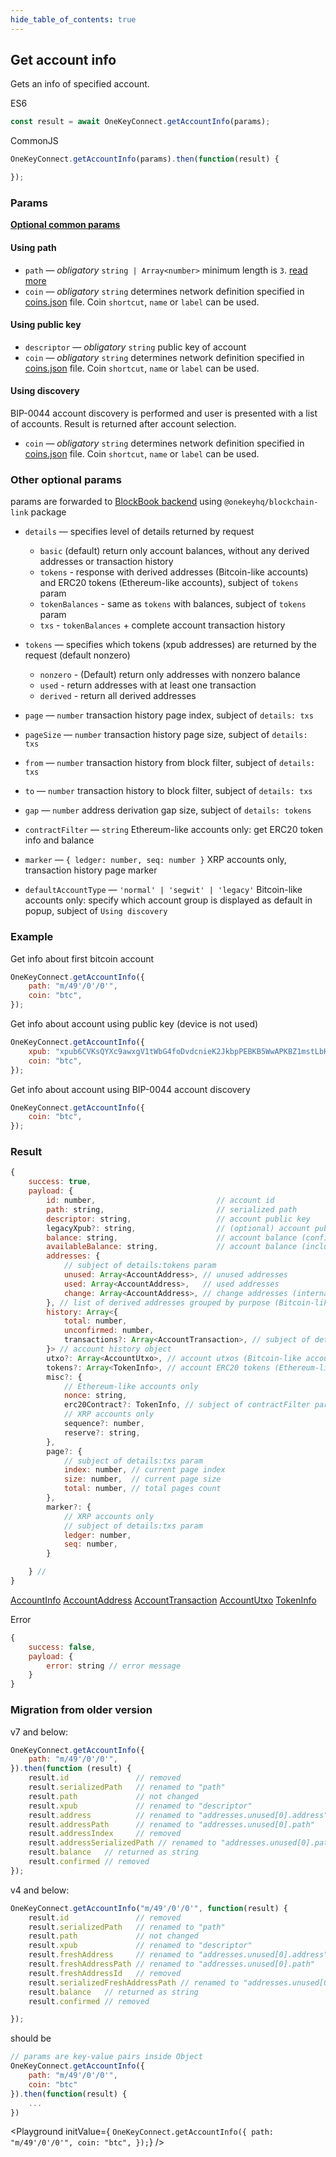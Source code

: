 ```yaml
---
hide_table_of_contents: true
---
```


## Get account info

Gets an info of specified account.

ES6
```javascript
const result = await OneKeyConnect.getAccountInfo(params);
```

CommonJS
```javascript
OneKeyConnect.getAccountInfo(params).then(function(result) {

});
```

### Params
[****Optional common params****](./commonParams)
#### Using path
* `path` — *obligatory* `string | Array<number>` minimum length is `3`. [read more](./path)
* `coin` — *obligatory* `string` determines network definition specified in [coins.json](https://github.com/OneKeyHQ/connect/blob/onekey/src/data/coins.json) file. Coin `shortcut`, `name` or `label` can be used.

#### Using public key
* `descriptor` — *obligatory* `string` public key of account
* `coin` — *obligatory* `string` determines network definition specified in [coins.json](https://github.com/OneKeyHQ/connect/blob/onekey/src/data/coins.json) file. Coin `shortcut`, `name` or `label` can be used.

#### Using discovery
BIP-0044 account discovery is performed and user is presented with a list of accounts. Result is returned after account selection.
- `coin` — *obligatory* `string` determines network definition specified in [coins.json](https://github.com/OneKeyHQ/connect/blob/onekey/src/data/coins.json) file. Coin `shortcut`, `name` or `label` can be used.

### Other optional params
params are forwarded to [BlockBook backend](https://github.com/trezor/blockbook/blob/master/docs/api.md#api-v2) using `@onekeyhq/blockchain-link` package


* `details` — specifies level of details returned by request
    - `basic` (default) return only account balances, without any derived addresses or transaction history
    - `tokens` - response with derived addresses (Bitcoin-like accounts) and ERC20 tokens (Ethereum-like accounts), subject of `tokens` param
    - `tokenBalances` - same as `tokens` with balances, subject of `tokens` param
    - `txs` - `tokenBalances` + complete account transaction history

* `tokens` — specifies which tokens (xpub addresses) are returned by the request (default nonzero)
    - `nonzero` - (Default) return only addresses with nonzero balance
    - `used` - return addresses with at least one transaction
    - `derived` - return all derived addresses

* `page` — `number` transaction history page index, subject of `details: txs`
* `pageSize` — `number` transaction history page size, subject of `details: txs`
* `from` — `number` transaction history from block filter, subject of `details: txs`
* `to` — `number` transaction history to block filter, subject of `details: txs`
* `gap` — `number` address derivation gap size, subject of `details: tokens`
* `contractFilter` — `string` Ethereum-like accounts only: get ERC20 token info and balance
* `marker` — `{ ledger: number, seq: number }` XRP accounts only, transaction history page marker
* `defaultAccountType` — `'normal' | 'segwit' | 'legacy'` Bitcoin-like accounts only: specify which account group is displayed as default in popup, subject of `Using discovery`

### Example
Get info about first bitcoin account
```javascript
OneKeyConnect.getAccountInfo({
    path: "m/49'/0'/0'",
    coin: "btc",
});
```

Get info about account using public key (device is not used)
```javascript
OneKeyConnect.getAccountInfo({
    xpub: "xpub6CVKsQYXc9awxgV1tWbG4foDvdcnieK2JkbpPEBKB5WwAPKBZ1mstLbKVB4ov7QzxzjaxNK6EfmNY5Jsk2cG26EVcEkycGW4tchT2dyUhrx",
    coin: "btc",
});
```

Get info about account using BIP-0044 account discovery
```javascript
OneKeyConnect.getAccountInfo({
    coin: "btc",
});
```

### Result
```javascript
{
    success: true,
    payload: {
        id: number,                           // account id
        path: string,                         // serialized path
        descriptor: string,                   // account public key
        legacyXpub?: string,                  // (optional) account public key in legacy format (only for segwit and segwit native accounts)
        balance: string,                      // account balance (confirmed transactions only)
        availableBalance: string,             // account balance (including unconfirmed transactions)
        addresses: {
            // subject of details:tokens param
            unused: Array<AccountAddress>, // unused addresses
            used: Array<AccountAddress>,   // used addresses
            change: Array<AccountAddress>, // change addresses (internal)
        }, // list of derived addresses grouped by purpose (Bitcoin-like accounts)
        history: Array<{
            total: number,
            unconfirmed: number,
            transactions?: Array<AccountTransaction>, // subject of details:txs param
        }> // account history object
        utxo?: Array<AccountUtxo>, // account utxos (Bitcoin-like accounts), subject of details:tokens param
        tokens?: Array<TokenInfo>, // account ERC20 tokens (Ethereum-like accounts), subject of details:tokens param
        misc?: {
            // Ethereum-like accounts only
            nonce: string,
            erc20Contract?: TokenInfo, // subject of contractFilter param
            // XRP accounts only
            sequence?: number,
            reserve?: string,
        },
        page?: {
            // subject of details:txs param
            index: number, // current page index
            size: number,  // current page size
            total: number, // total pages count
        },
        marker?: {
            // XRP accounts only
            // subject of details:txs param
            ledger: number,
            seq: number,
        }

    } //
}
```
[AccountInfo](https://github.com/OneKeyHQ/connect/blob/onekey/src/js/types/account.js#L108)
[AccountAddress](https://github.com/OneKeyHQ/connect/blob/onekey/src/js/types/account.js#L34)
[AccountTransaction](https://github.com/OneKeyHQ/connect/blob/onekey/src/js/types/account.js#L83)
[AccountUtxo](https://github.com/OneKeyHQ/connect/blob/onekey/src/js/types/account.js#L49)
[TokenInfo](https://github.com/OneKeyHQ/connect/blob/onekey/src/js/types/account.js#L24)

Error
```javascript
{
    success: false,
    payload: {
        error: string // error message
    }
}
```

### Migration from older version

v7 and below:
```javascript
OneKeyConnect.getAccountInfo({
    path: "m/49'/0'/0'",
}).then(function (result) {
    result.id               // removed
    result.serializedPath   // renamed to "path"
    result.path             // not changed
    result.xpub             // renamed to "descriptor"
    result.address          // renamed to "addresses.unused[0].address"
    result.addressPath      // renamed to "addresses.unused[0].path"
    result.addressIndex     // removed
    result.addressSerializedPath // renamed to "addresses.unused[0].path"
    result.balance   // returned as string
    result.confirmed // removed
});
```

v4 and below:
```javascript
OneKeyConnect.getAccountInfo("m/49'/0'/0'", function(result) {
    result.id               // removed
    result.serializedPath   // renamed to "path"
    result.path             // not changed
    result.xpub             // renamed to "descriptor"
    result.freshAddress     // renamed to "addresses.unused[0].address"
    result.freshAddressPath // renamed to "addresses.unused[0].path"
    result.freshAddressId   // removed
    result.serializedFreshAddressPath // renamed to "addresses.unused[0].path"
    result.balance   // returned as string
    result.confirmed // removed

});
```
should be
```javascript
// params are key-value pairs inside Object
OneKeyConnect.getAccountInfo({
    path: "m/49'/0'/0'",
    coin: "btc"
}).then(function(result) {
    ...
})
```

<Playground
    initValue={
`OneKeyConnect.getAccountInfo({
    path: "m/49'/0'/0'",
    coin: "btc",
});`}
/>

